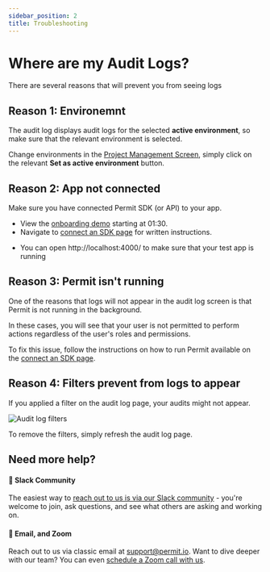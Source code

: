 ```yaml
---
sidebar_position: 2
title: Troubleshooting
---
```


# Where are my Audit Logs?

There are several reasons that will prevent you from seeing logs

## Reason 1: Environemnt
The audit log displays audit logs for the selected **active environment**, so make sure that the relevant environment is selected.

Change environments in the [Project Management Screen](https://app.permit.io/project-management), simply click on the relevant **Set as active environment** button.

<ReactPlayer controls url='../../video/impact-of-selected-env-on-audit.mp4' />

## Reason 2: App not connected
Make sure you have connected Permit SDK (or API) to your app.
* View the [onboarding demo](/tutorials/onboarding_demo) starting at 01:30.
* Navigate to [connect an SDK page](https://app.permit.io/get-started/connect-an-sdk) for written instructions.
<!-- * Can't find your language SDK? See what [other languages](/reference/SDKs/Other/other_instructions) should do. -->

* You can open http://localhost:4000/ to make sure that your test app is running

## Reason 3: Permit isn't running
One of the reasons that logs will not appear in the audit log screen is that Permit is not running in the background.

In these cases, you will see that your user is not permitted to perform actions regardless of the user's roles and permissions.

To fix this issue, follow the instructions on how to run Permit available on the [connect an SDK page](https://app.permit.io/get-started/connect-an-sdk).

## Reason 4: Filters prevent from logs to appear

If you applied a filter on the audit log page, your audits might not appear. 

![Audit log filters](/img/screenshots/audit-log-filters.png)

To remove the filters, simply refresh the audit log page.

## Need more help?

#### 💬 Slack Community

The easiest way to [reach out to us is via our Slack community](https://bit.ly/permit-slack) - you're welcome to join, ask questions, and see what others are asking and working on.


#### 📧 Email, and Zoom

Reach out to us via classic email at [support@permit.io](mailto:support@permit.io).
Want to dive deeper with our team? You can even [schedule a Zoom call with us](https://calendly.com/permitio/meeting).
